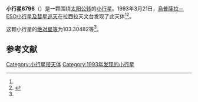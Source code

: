{{Infobox planet
| bgcolour = #FFFFC0
| name = 6796 Sundsvall
| symbol = 
| image = 
| caption = 
| discovery = yes
| discovery_ref = 
| discoverer = [[烏普薩拉－ESO小行星及彗星巡天|烏普薩拉－ESO小行星及彗星巡天]]
| discovery_site = [[拉西拉天文台|拉西拉天文台]] 
| discovered = 1993年3月21日
| designations = yes
| mp_name = 
| named_after = 
| alt_names = 1993 FH24/ 1976 QM2 / 1990 SF14
| mp_category = [[主带小行星|主带小行星]]
| orbit_ref = <ref name="a">[http://ssd.jpl.nasa.gov/sbdb.cgi?sstr=6796 6796 Sundsvall] {{Wayback|url=http://ssd.jpl.nasa.gov/sbdb.cgi?sstr=6796 |date=20210724161726 }}，小行星數據庫瀏覽器（JPL Small-Body Database Browser）－[[美国国家航空航天局|美国国家航空航天局]]喷气推进实验室</ref>
| epoch = 2456400.5 (2013年4月18日更新)
| aphelion = {{convert|2.9037939|AU|km|3|abbr=on|lk=out}}
| perihelion = {{convert|2.5730831|AU|km|3|abbr=on}}
| semimajor = {{convert|2.7384385|AU|km|3|abbr=on}}
| eccentricity = 0.0603831
| period = 1655.209323 [[日|日]]<br />4.53[[儒略年|儒略年]]
| avg_speed = 
| inclination = 5.02725
| asc_node = 204.97234
| mean_anomaly = 
| arg_peri = 103.30482
| satellites = 
| physical_characteristics = yes
| dimensions = 
| mass = 
| density = 
| surface_grav = 
| escape_velocity = 
| sidereal_day = 
| axial_tilt = 
| pole_ecliptic_lat = 
| pole_ecliptic_lon = 
| albedo = 
| temperatures= 
| temp_name1 = 
| mean_temp_1 = 
| max_temp_1 = 
| temp_name2 = 
| max_temp_2 = 
| spectral_type = 
| abs_magnitude = 103.30482
}}

'''小行星6796'''（{{lang-en|6796 Sundsvall}}）是一颗围绕[[太阳|太阳]][[公转|公转]]的[[小行星|小行星]]。1993年3月21日，[[烏普薩拉－ESO小行星及彗星巡天|烏普薩拉－ESO小行星及彗星巡天]]在拉西拉天文台发现了此天体<ref name="a" /><ref>{{cite news|title=小行星列表|url=http://cfa-www.harvard.edu/iau/lists/NumberedMPs.txt|accessdate=2013-07-08|newspaper=哈佛大学|archive-date=2008-05-17|archive-url=https://web.archive.org/web/20080517010638/http://cfa-www.harvard.edu/iau/lists/NumberedMPs.txt|dead-url=no}}</ref>。

这颗小行星的[[绝对星等|绝对星等]]为103.30482等<ref name="a" />。

==参考文献==
{{reflist}}
{{Minor Planet Number|[[小行星6795|小行星6795]]|[[小行星6797|小行星6797]]}}

{{小天体}}

[[Category:小行星带天体|Category:小行星带天体]]
[[Category:1993年发现的小行星|Category:1993年发现的小行星]]

{{asteroid-stub}}